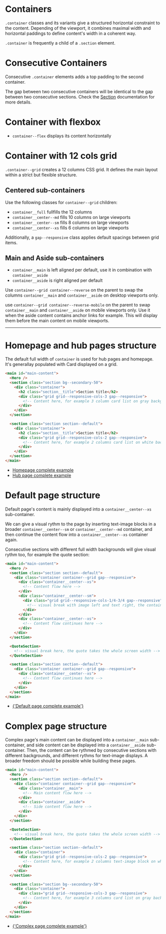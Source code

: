 
<Meta of={ContainersStories} />

# Containers

`.container` classes and its variants give a structured horizontal constraint to the content. Depending of the viewport, it combines maximal width and horizontal paddings to define content's width in a coherent way.

`.container` is frequently a child of a `.section` element.

<Canvas
  className="storybook-demo-grid storybook-show-container"
  of={ContainersStories.ContainerExample}
/>
# Consecutive Containers

Consecutive `.container` elements adds a top padding to the second container.

The gap between two consecutive containers will be identical to the gap between two consecutive sections. Check the [Section](/docs/layouts-sections--page) documentation for more details.

<Canvas
  className="storybook-demo-grid storybook-show-container"
  of={ContainersStories.ConsecutiveContainers}
/>

# Container with flexbox

- `container--flex` displays its content horizontally

<Canvas
  className="storybook-demo-grid storybook-show-container"
  of={ContainersStories.ContainerFlexbox}
/>

# Container with 12 cols grid

`.container--grid` creates a 12 columns CSS grid. It defines the main layout within a strict but flexible structure.

## Centered sub-containers

Use the following classes for `container--grid` children:

- `container__full` fullfills the 12 columns
- `container__center--md` fills 10 columns on large viewports
- `container__center--sm` fills 8 columns on large viewports
- `container__center--xs` fills 6 columns on large viewports

Additionally, a `gap--responsive` class applies default spacings between grid items.

<Canvas
  className="storybook-demo-grid storybook-show-grid"
  of={ContainersStories.CenteredSubContainers}
/>

## Main and Aside sub-containers

- `container__main` is left aligned per default, use it in combination with `container__aside`
- `container__aside` is right aligned per default

<Canvas
  className="storybook-demo-grid storybook-show-grid"
  of={ContainersStories.MainAsideSubContainers}
/>

Use `container--grid container--reverse` on the parent to swap the columns `container__main` and `container__aside` on desktop viewports only.

<Canvas
  className="storybook-demo-grid storybook-show-grid"
  of={ContainersStories.MainAsideSubContainersReverse}
/>

use `container--grid container--reverse-mobile` on the parent to swap `container__main` and `container__aside` on mobile viewports only.
Use it when the aside content contains anchor links for example. This will display them before the main content on mobile viewports.

<Canvas
  className="storybook-demo-grid storybook-show-grid"
  of={ContainersStories.MainAsideSubContainersReverseMobile}
/>

---

# Homepage and hub pages structure

The default full width of `container` is used for hub pages and homepage. It's generallay populated with Card displayed on a grid.

```html
<main id="main-content">
  <Hero />
  <section class="section bg--secondary-50">
    <div class="container">
      <h2 class="section__title">Section title</h2>
      <div class="grid grid--responsive-cols-3 gap--responsive">
        <!-- Content here, for example 3 column card list on gray background -->
      </div>
    </div>
  </section>

  <section class="section section--default">
    <div class="container">
      <h2 class="section__title">Section title</h2>
      <div class="grid grid--responsive-cols-2 gap--responsive">
        <!-- Content here, for example 2 columns card list on white background -->
      </div>
    </div>
  </section>
</main>
```

- <a href="?path=/docs/pages-homepage--example">Homepage complete example</a>
- <a href="?path=/docs/pages-hub-page--example">Hub page complete example</a>

# Default page structure

Default page's content is mainly displayed into a `container__center--xs` sub-container.

We can give a visual rythm to the page by inserting text-image blocks in a broader `container__center--sm` or `container__center--md` container, and then continue the content flow into a `container__center--xs` container again.

Consecutive sections with different full width backgrounds will give visual rythm too, for example the quote section:

```html
<main id="main-content">
  <Hero />
  <section class="section section--default">
    <div class="container container--grid gap--responsive">
      <div class="container__center--xs">
        <!-- Content flow here -->
      </div>
      <div class="container__center--sm">
        <div class="grid grid--responsive-cols-1/4-3/4 gap--responsive">
          <!-- visual break with image left and text right, the container is broader -->
        </div>
      </div>
      <div class="container__center--xs">
        <!-- Content flow continues here -->
      </div>
    </div>
  </section>

  <QuoteSection>
    <!-- visual break here, the quote takes the whole screen width -->
  </QuoteSection>

  <section class="section section--default">
    <div class="container container--grid gap--responsive">
      <div class="container__center--xs">
        <!-- Content flow continues here -->
      </div>
    </div>
  </section>
</main>
```

- <a href="?path=/docs/pages-detail-page-simple--example">
    {'Default page complete example'}
  </a>

# Complex page structure

Complex page's main content can be displayed into a `container__main` sub-container, and side content can be displayed into a `container__aside` sub-container.
Then, the content can be rythmed by consecutive sections with different backgrounds, and different rythms for text-image displays. A broader freedom should be possible while building these pages.

```html
<main id="main-content">
  <Hero />
  <section class="section section--default">
    <div class="container container--grid gap--responsive">
      <div class="container__main">
        <!-- Main content flow here -->
      </div>
      <div class="container__aside">
        <!-- Side content flow here -->
      </div>
    </div>
  </section>

  <QuoteSection>
    <!-- visual break here, the quote takes the whole screen width -->
  </QuoteSection>

  <section class="section section--default">
    <div class="container">
      <div class="grid grid--responsive-cols-2 gap--responsive">
        <!-- Content here, for example 2 columns text-image block on white background -->
      </div>
    </div>
  </section>

  <section class="section bg--secondary-50">
    <div class="container">
      <div class="grid grid--responsive-cols-3 gap--responsive">
        <!-- Content here, for example 3 columns card list on gray background -->
      </div>
    </div>
  </section>
</main>
```

- <a href="?path=/docs/pages-detail-page-complex--example">
    {'Complex page complete example'}
  </a>

